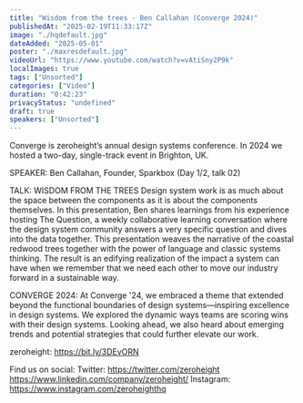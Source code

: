 ```yaml
---
title: "Wisdom from the trees - Ben Callahan (Converge 2024)"
publishedAt: "2025-02-19T11:33:17Z"
image: "./hqdefault.jpg"
dateAdded: "2025-05-01"
poster: "./maxresdefault.jpg"
videoUrl: "https://www.youtube.com/watch?v=vAtiSny2P9k"
localImages: true
tags: ["Unsorted"]
categories: ["Video"]
duration: "0:42:23"
privacyStatus: "undefined"
draft: true
speakers: ["Unsorted"]
---
```

Converge is zeroheight’s annual design systems conference. In 2024 we hosted a two-day, single-track event in Brighton, UK. 

SPEAKER: 
Ben Callahan, 
Founder, Sparkbox 
(Day 1/2, talk 02)

TALK: WISDOM FROM THE TREES
Design system work is as much about the space between the components as it is about the components themselves. In this presentation, Ben shares learnings from his experience hosting The Question, a weekly collaborative learning conversation where the design system community answers a very specific question and dives into the data together. This presentation weaves the narrative of the coastal redwood trees together with the power of language and classic systems thinking. The result is an edifying realization of the impact a system can have when we remember that we need each other to move our industry forward in a sustainable way.

CONVERGE 2024:
At Converge '24, we embraced a theme that extended beyond the functional boundaries of design systems—inspiring excellence in design systems. We explored the dynamic ways teams are scoring wins with their design systems. Looking ahead, we also heard about emerging trends and potential strategies that could further elevate our work.

zeroheight: https://bit.ly/3DEvORN

Find us on social:
Twitter: https://twitter.com/zeroheight
https://www.linkedin.com/company/zeroheight/
Instagram: https://www.instagram.com/zeroheighthq
